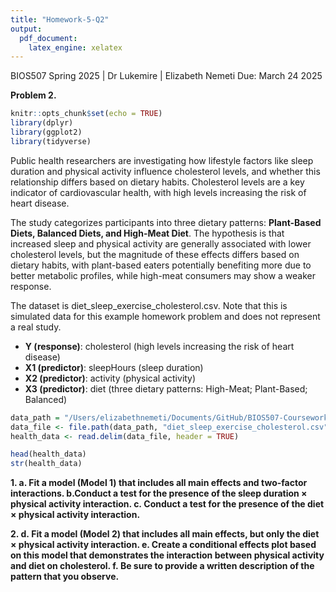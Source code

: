 ```yaml
---
title: "Homework-5-Q2"
output: 
  pdf_document:
    latex_engine: xelatex
---
```


BIOS507 Spring 2025 | Dr Lukemire | Elizabeth Nemeti
Due: March 24 2025

**Problem 2.**

```r
knitr::opts_chunk$set(echo = TRUE)
library(dplyr)
library(ggplot2)
library(tidyverse)
```

Public health researchers are investigating how lifestyle factors like sleep duration and physical activity influence cholesterol levels, and whether this relationship differs based on dietary habits. Cholesterol levels are a key indicator of cardiovascular health, with high levels increasing the risk of heart disease. 

The study categorizes participants into three dietary patterns: **Plant-Based Diets, Balanced Diets, and High-Meat Diet**. The hypothesis is that increased sleep and physical activity are generally associated with lower cholesterol levels, but the magnitude of these effects differs based on dietary habits, with plant-based eaters potentially benefiting more due to better metabolic profiles, while high-meat consumers may show a weaker response. 

The dataset is diet_sleep_exercise_cholesterol.csv. Note that this is simulated data for this example homework problem and does not represent a real study.

- **Y (response)**:  cholesterol (high levels increasing the risk of heart disease)
- **X1 (predictor)**: sleepHours (sleep duration)
- **X2 (predictor)**: activity (physical activity)
- **X3 (predictor)**: diet (three dietary patterns: High-Meat; Plant-Based; Balanced)

```r
data_path = "/Users/elizabethnemeti/Documents/GitHub/BIOS507-Coursework/Homeworks/Homework-5/"
data_file <- file.path(data_path, "diet_sleep_exercise_cholesterol.csv")
health_data <- read.delim(data_file, header = TRUE)

head(health_data)
str(health_data)
```
**1. a. Fit a model (Model 1) that includes all main effects and two-factor interactions. b.Conduct a test for the presence of the sleep duration × physical activity interaction. c. Conduct a test for the presence of the diet × physical activity interaction. **



**2. d. Fit a model (Model 2) that includes all main effects, but only the diet × physical activity interaction. e. Create a conditional effects plot based on this model that demonstrates the interaction between physical activity and diet on cholesterol. f. Be sure to provide a written description of the pattern that you observe. **


